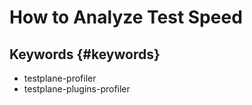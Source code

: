 # How to Analyze Test Speed

## Keywords {#keywords}

-   testplane-profiler
-   testplane-plugins-profiler
